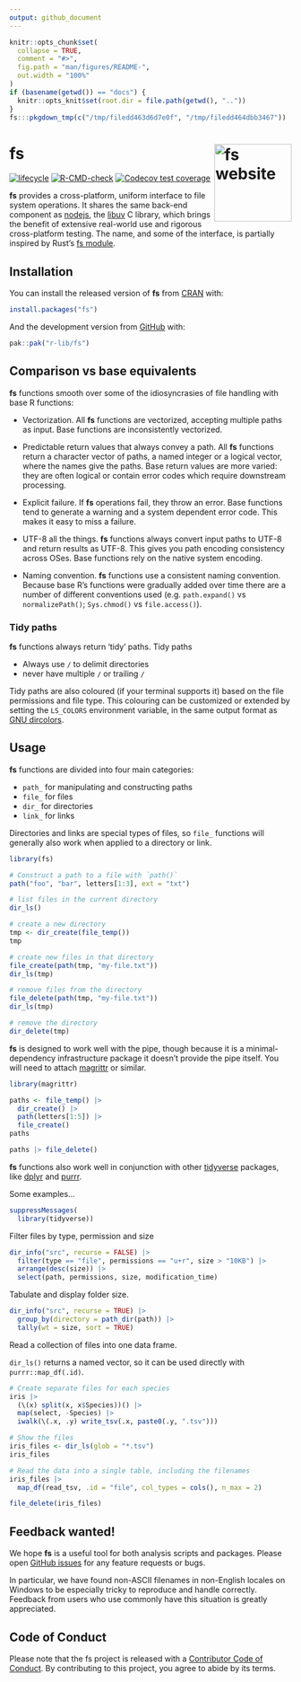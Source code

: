 ```yaml
---
output: github_document
---
```


<!-- README.md is generated from README.Rmd. Please edit that file -->

```r
knitr::opts_chunk$set(
  collapse = TRUE,
  comment = "#>",
  fig.path = "man/figures/README-",
  out.width = "100%"
)
if (basename(getwd()) == "docs") {
  knitr::opts_knit$set(root.dir = file.path(getwd(), ".."))
}
fs:::pkgdown_tmp(c("/tmp/filedd463d6d7e0f", "/tmp/filedd464dbb3467"))
```

# fs <a href="https://fs.r-lib.org/"><img src="man/figures/logo.png" align="right" height="138" alt="fs website" /></a>

<!-- badges: start -->
[![lifecycle](https://img.shields.io/badge/lifecycle-maturing-blue.svg)](https://lifecycle.r-lib.org/articles/stages.html#maturing)
[![R-CMD-check](https://github.com/r-lib/fs/actions/workflows/R-CMD-check.yaml/badge.svg)](https://github.com/r-lib/fs/actions/workflows/R-CMD-check.yaml)
[![Codecov test coverage](https://codecov.io/gh/r-lib/fs/graph/badge.svg)](https://app.codecov.io/gh/r-lib/fs)
<!-- badges: end -->

**fs** provides a cross-platform, uniform interface to file system operations.
It shares the same back-end component as [nodejs](https://nodejs.org), the
[libuv](https://docs.libuv.org/en/v1.x/fs.html) C library, which brings the
benefit of extensive real-world use and rigorous cross-platform testing. The
name, and some of the interface, is partially inspired by Rust's [fs
module](https://doc.rust-lang.org/std/fs/index.html).

## Installation

You can install the released version of **fs** from [CRAN](https://CRAN.R-project.org) with:

``` r
install.packages("fs")
```

And the development version from [GitHub](https://github.com/) with:
```r
pak::pak("r-lib/fs")
```

## Comparison vs base equivalents

**fs** functions smooth over some of the idiosyncrasies of file handling with
base R functions:

* Vectorization. All **fs** functions are vectorized, accepting multiple paths
  as input. Base functions are inconsistently vectorized.

* Predictable return values that always convey a path. All **fs** functions
  return a character vector of paths, a named integer or a logical vector, where
  the names give the paths. Base return values are more varied: they are often
  logical or contain error codes which require downstream processing.

* Explicit failure. If **fs** operations fail, they throw an error. Base
  functions tend to generate a warning and a system dependent error code. This
  makes it easy to miss a failure.

* UTF-8 all the things. **fs** functions always convert input paths to UTF-8 and
  return results as UTF-8. This gives you path encoding consistency across OSes.
  Base functions rely on the native system encoding.

* Naming convention. **fs** functions use a consistent naming convention.
  Because base R's functions were gradually added over time there are a number
  of different conventions used (e.g. `path.expand()` vs `normalizePath()`;
  `Sys.chmod()` vs `file.access()`).

### Tidy paths

**fs** functions always return 'tidy' paths. Tidy paths

  - Always use `/` to delimit directories
  - never have multiple `/` or trailing `/`

Tidy paths are also coloured (if your terminal supports it) based on the
file permissions and file type. This colouring can be customized or extended by
setting the `LS_COLORS` environment variable, in the same output format as [GNU
dircolors](https://www.bigsoft.co.uk/blog/index.php/2008/04/11/configuring-ls_colors).

## Usage

**fs** functions are divided into four main categories:

  * `path_` for manipulating and constructing paths
  * `file_` for files
  * `dir_` for directories
  * `link_` for links

Directories and links are special types of files, so `file_` functions
will generally also work when applied to a directory or link.

```r
library(fs)

# Construct a path to a file with `path()`
path("foo", "bar", letters[1:3], ext = "txt")

# list files in the current directory
dir_ls()

# create a new directory
tmp <- dir_create(file_temp())
tmp

# create new files in that directory
file_create(path(tmp, "my-file.txt"))
dir_ls(tmp)

# remove files from the directory
file_delete(path(tmp, "my-file.txt"))
dir_ls(tmp)

# remove the directory
dir_delete(tmp)
```

**fs** is designed to work well with the pipe, though because it is a
minimal-dependency infrastructure package it doesn't provide the pipe itself.
You will need to attach [magrittr](https://magrittr.tidyverse.org) or similar.

```r
library(magrittr)

paths <- file_temp() |>
  dir_create() |>
  path(letters[1:5]) |>
  file_create()
paths

paths |> file_delete()
```

**fs** functions also work well in conjunction with other
[tidyverse](https://www.tidyverse.org/) packages, like
[dplyr](https://dplyr.tidyverse.org) and [purrr](https://purrr.tidyverse.org).

Some examples...

```r
suppressMessages(
  library(tidyverse))
```

Filter files by type, permission and size

```r
dir_info("src", recurse = FALSE) |>
  filter(type == "file", permissions == "u+r", size > "10KB") |>
  arrange(desc(size)) |>
  select(path, permissions, size, modification_time)
```

Tabulate and display folder size.

```r
dir_info("src", recurse = TRUE) |>
  group_by(directory = path_dir(path)) |>
  tally(wt = size, sort = TRUE)
```

Read a collection of files into one data frame.

`dir_ls()` returns a named vector, so it can be used directly with
`purrr::map_df(.id)`.

```r
# Create separate files for each species
iris |>
  (\(x) split(x, x$Species))() |>
  map(select, -Species) |>
  iwalk(\(.x, .y) write_tsv(.x, paste0(.y, ".tsv")))

# Show the files
iris_files <- dir_ls(glob = "*.tsv")
iris_files

# Read the data into a single table, including the filenames
iris_files |>
  map_df(read_tsv, .id = "file", col_types = cols(), n_max = 2)

file_delete(iris_files)
```

## Feedback wanted!

We hope **fs** is a useful tool for both analysis scripts and packages.
Please open [GitHub issues](https://github.com/r-lib/fs) for any feature requests or bugs.

In particular, we have found non-ASCII filenames in non-English locales on
Windows to be especially tricky to reproduce and handle correctly. Feedback
from users who use commonly have this situation is greatly appreciated.

## Code of Conduct

Please note that the fs project is released with a
[Contributor Code of Conduct](https://fs.r-lib.org/dev/CODE_OF_CONDUCT.html).
By contributing to this project, you agree to abide by its terms.

